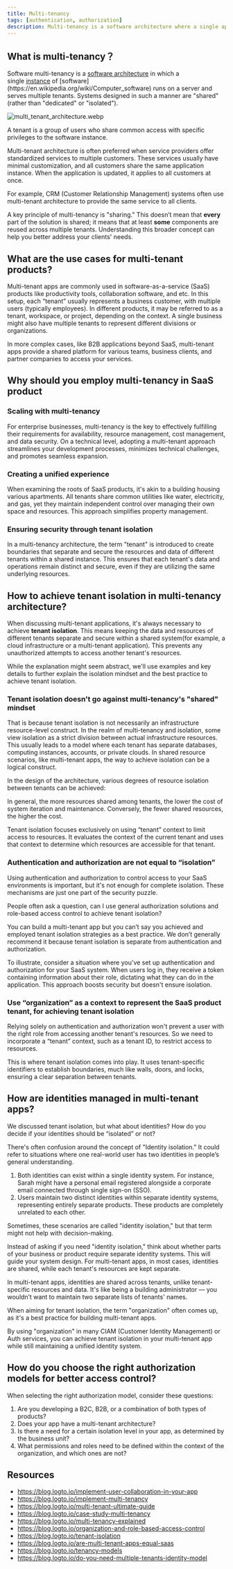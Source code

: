 ```yaml
---
title: Multi-tenancy
tags: [authentication, authorization]
description: Multi-tenancy is a software architecture where a single application instance serves multiple customers (tenants), keeping their data isolated and secure. It’s common in cloud computing and SaaS to optimize resources and simplify maintenance.
---
```


## What is multi-tenancy？

Software multi-tenancy is a [software architecture](https://en.wikipedia.org/wiki/Software_architecture) in which a single [instance](https://en.wikipedia.org/wiki/Instance_(computer_science)) of [software](https://en.wikipedia.org/wiki/Computer_software) runs on a server and serves multiple tenants. Systems designed in such a manner are "shared" (rather than "dedicated" or "isolated").

![multi_tenant_architecture.webp](https://uploads.strapi.logto.io/multi_tenant_architecture_600f47afe8.webp)

A tenant is a group of users who share common access with specific privileges to the software instance.

Multi-tenant architecture is often preferred when service providers offer standardized services to multiple customers. These services usually have minimal customization, and all customers share the same application instance. When the application is updated, it applies to all customers at once.

For example, CRM (Customer Relationship Management) systems often use multi-tenant architecture to provide the same service to all clients.

A key principle of multi-tenancy is "sharing." This doesn’t mean that **every** part of the solution is shared; it means that at least **some** components are reused across multiple tenants. Understanding this broader concept can help you better address your clients' needs.

## What are the use cases for multi-tenant products?

Multi-tenant apps are commonly used in software-as-a-service (SaaS) products like productivity tools, collaboration software, and etc. In this setup, each “tenant” usually represents a business customer, with multiple users (typically employees). In different products, it may be referred to as a tenant, workspace, or project, depending on the context. A single business might also have multiple tenants to represent different divisions or organizations.

In more complex cases, like B2B applications beyond SaaS, multi-tenant apps provide a shared platform for various teams, business clients, and partner companies to access your services.

## Why should you employ multi-tenancy in SaaS product

### Scaling with multi-tenancy

For enterprise businesses, multi-tenancy is the key to effectively fulfilling their requirements for availability, resource management, cost management, and data security. On a technical level, adopting a multi-tenant approach streamlines your development processes, minimizes technical challenges, and promotes seamless expansion.

### Creating a unified experience

When examining the roots of SaaS products, it's akin to a building housing various apartments. All tenants share common utilities like water, electricity, and gas, yet they maintain independent control over managing their own space and resources. This approach simplifies property management.

### Ensuring security through tenant isolation

In a multi-tenancy architecture, the term "tenant" is introduced to create boundaries that separate and secure the resources and data of different tenants within a shared instance. This ensures that each tenant's data and operations remain distinct and secure, even if they are utilizing the same underlying resources.

## How to achieve tenant isolation in multi-tenancy architecture?

When discussing multi-tenant applications, it's always necessary to achieve **tenant isolation**. This means keeping the data and resources of different tenants separate and secure within a shared system(for example, a cloud infrastructure or a multi-tenant application). This prevents any unauthorized attempts to access another tenant's resources.

While the explanation might seem abstract, we'll use examples and key details to further explain the isolation mindset and the best practice to achieve tenant isolation.

### Tenant isolation doesn't go against multi-tenancy's "shared" mindset

That is because tenant isolation is not necessarily an infrastructure resource-level construct. In the realm of multi-tenancy and isolation, some view isolation as a strict division between actual infrastructure resources. This usually leads to a model where each tenant has separate databases, computing instances, accounts, or private clouds. In shared resource scenarios, like multi-tenant apps, the way to achieve isolation can be a logical construct.

In the design of the architecture, various degrees of resource isolation between tenants can be achieved:

In general, the more resources shared among tenants, the lower the cost of system iteration and maintenance. Conversely, the fewer shared resources, the higher the cost.

Tenant isolation focuses exclusively on using “tenant” context to limit access to resources. It evaluates the context of the current tenant and uses that context to determine which resources are accessible for that tenant.

### Authentication and authorization are not equal to “isolation”

Using authentication and authorization to control access to your SaaS environments is important, but it's not enough for complete isolation. These mechanisms are just one part of the security puzzle.

People often ask a question, can I use general authorization solutions and role-based access control to achieve tenant isolation?

You can build a multi-tenant app but you can’t say you achieved and employed tenant isolation strategies as a best practice. We don’t generally recommend it because tenant isolation is separate from authentication and authorization.

To illustrate, consider a situation where you've set up authentication and authorization for your SaaS system. When users log in, they receive a token containing information about their role, dictating what they can do in the application. This approach boosts security but doesn't ensure isolation.

### Use “organization” as a context to represent the SaaS product tenant, for achieving tenant isolation

Relying solely on authentication and authorization won't prevent a user with the right role from accessing another tenant's resources. So we need to incorporate a “tenant” context, such as a tenant ID, to restrict access to resources.

This is where tenant isolation comes into play. It uses tenant-specific identifiers to establish boundaries, much like walls, doors, and locks, ensuring a clear separation between tenants.

## How are identities managed in multi-tenant apps?

We discussed tenant isolation, but what about identities? How do you decide if your identities should be “isolated” or not?

There's often confusion around the concept of "Identity isolation." It could refer to situations where one real-world user has two identities in people’s general understanding.

1. Both identities can exist within a single identity system. For instance, Sarah might have a personal email registered alongside a corporate email connected through single sign-on (SSO).
2. Users maintain two distinct identities within separate identity systems, representing entirely separate products. These products are completely unrelated to each other.

Sometimes, these scenarios are called "identity isolation," but that term might not help with decision-making.

Instead of asking if you need "identity isolation," think about whether parts of your business or product require separate identity systems. This will guide your system design. For multi-tenant apps, in most cases, identities are shared, while each tenant's resources are kept separate.

In multi-tenant apps, identities are shared across tenants, unlike tenant-specific resources and data. It's like being a building administrator — you wouldn’t want to maintain two separate lists of tenants' names.

When aiming for tenant isolation, the term "organization" often comes up, as it's a best practice for building multi-tenant apps.



By using "organization" in many CIAM (Customer Identity Management) or Auth services, you can achieve tenant isolation in your multi-tenant app while still maintaining a unified identity system.

## How do you choose the right authorization models for better access control?

When selecting the right authorization model, consider these questions:

1. Are you developing a B2C, B2B, or a combination of both types of products?
2. Does your app have a multi-tenant architecture?
3. Is there a need for a certain isolation level in your app, as determined by the business unit?
4. What permissions and roles need to be defined within the context of the organization, and which ones are not?


## Resources

- https://blog.logto.io/implement-user-collaboration-in-your-app
- https://blog.logto.io/implement-multi-tenancy
- https://blog.logto.io/multi-tenant-ultimate-guide
- https://blog.logto.io/case-study-multi-tenancy
- https://blog.logto.io/multi-tenancy-explained
- https://blog.logto.io/organization-and-role-based-access-control
- https://blog.logto.io/tenant-isolation
- https://blog.logto.io/are-multi-tenant-apps-equal-saas
- https://blog.logto.io/tenancy-models
- https://blog.logto.io/do-you-need-multiple-tenants-identity-model

